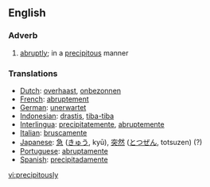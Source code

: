 ==English==

===Adverb===
{{en-adv}}

# [[abruptly]]; in a [[precipitous]] manner

===Translations===
*[[Dutch]]: [[overhaast]], [[onbezonnen]]
*[[French]]: [[abruptement]]
*[[German]]: [[unerwartet]]
*[[Indonesian]]: [[drastis]], [[tiba-tiba]]
*[[Interlingua]]: [[precipitatemente]], [[abruptemente]]
*[[Italian]]: [[bruscamente]]
*[[Japanese]]: [[急]] ([[きゅう]], kyū), [[突然]] ([[とつぜん]], totsuzen) (?)
*[[Portuguese]]: [[abruptamente]]
*[[Spanish]]: [[precipitadamente]]

[[vi:precipitously]]